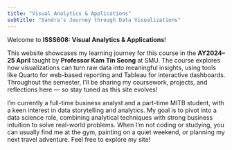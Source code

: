 ```yaml
---
title: "Visual Analytics & Applications"
subtitle: "Sandra's Journey through Data Visualizations"
---
```


Welcome to **ISSS608: Visual Analytics & Applications**!

This website showcases my learning journey for this course in the **AY2024–25 April** taught by **Professor Kam Tin Seong** at SMU. The course explores how visualizations can turn raw data into meaningful insights, using tools like Quarto for web-based reporting and Tableau for interactive dashboards. Throughout the semester, I’ll be sharing my coursework, projects, and reflections here — so stay tuned as this site evolves!

I’m currently a full-time business analyst and a part-time MITB student, with a keen interest in data storytelling and analytics. My goal is to pivot into a data science role, combining analytical techniques with strong business intuition to solve real-world problems. When I’m not coding or studying, you can usually find me at the gym, painting on a quiet weekend, or planning my next travel adventure. Feel free to explore my site!
